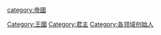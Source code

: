 {{Catnav|頁面分類|各種主題的頁面分類|各種主題的歷史|文化史|帝國}}
{{Catnav|頁面分類|历史|各種主題的歷史|文化史|帝國}}
{{Catnav|頁面分類|人物|各職業人物|軍事人物}}

[[category:帝國|category:帝國]]
[[Category:王國|Category:王國]]
[[Category:君主|Category:君主]]
[[Category:各领域创始人|Category:各领域创始人]]